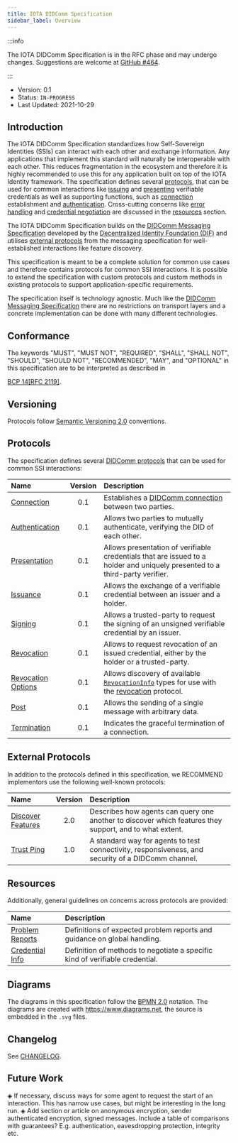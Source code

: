 ```yaml
---
title: IOTA DIDComm Specification
sidebar_label: Overview
---
```



<Announcement />

:::info

The IOTA DIDComm Specification is in the RFC phase and may undergo changes. Suggestions are welcome at [GitHub #464](https://github.com/iotaledger/identity.rs/discussions/464).

:::

- Version: 0.1
- Status: `IN-PROGRESS`
- Last Updated: 2021-10-29

## Introduction

The IOTA DIDComm Specification standardizes how Self-Sovereign Identities (SSIs) can interact with each other and exchange information. Any applications that implement this standard will naturally be interoperable with each other. This reduces fragmentation in the ecosystem and therefore it is highly recommended to use this for any application built on top of the IOTA Identity framework. The specification defines several [protocols](#protocols), that can be used for common interactions like [issuing](./protocols/issuance.mdx) and [presenting](./protocols/presentation.mdx) verifiable credentials as well as supporting functions, such as [connection](./protocols/connection.mdx) establishment and [authentication](./protocols/authentication.mdx). Cross-cutting concerns like [error handling](./resources/problem-reports.mdx) and [credential negotiation](./resources/credential-info.mdx) are discussed in the [resources](#resources) section.

The IOTA DIDComm Specification builds on the [DIDComm Messaging Specification](https://identity.foundation/didcomm-messaging/spec/) developed by the [Decentralized Identity Foundation (DIF)](https://identity.foundation/) and utilises [external protocols](#external-protocols) from the messaging specification for well-established interactions like feature discovery.

This specification is meant to be a complete solution for common use cases and therefore contains protocols for common SSI interactions. It is possible to extend the specification with custom protocols and custom methods in existing protocols to support application-specific requirements.

The specification itself is technology agnostic. Much like the [DIDComm Messaging Specification](https://identity.foundation/didcomm-messaging/spec/) there are no restrictions on transport layers and a concrete implementation can be done with many different technologies.

## Conformance

The keywords "MUST", "MUST NOT", "REQUIRED", "SHALL", "SHALL
NOT", "SHOULD", "SHOULD NOT", "RECOMMENDED", "MAY", and
"OPTIONAL" in this specification are to be interpreted as described in
<!-- markdownlint-disable-next-line MD011 MD052 -->
[BCP 14](https://www.rfc-editor.org/info/bcp14)[[RFC 2119]](https://www.rfc-editor.org/rfc/rfc2119.txt).

## Versioning

Protocols follow [Semantic Versioning 2.0](https://semver.org/) conventions.

## Protocols

The specification defines several [DIDComm protocols](https://identity.foundation/didcomm-messaging/spec/#protocols) that can be used for common SSI interactions:

| Name                                                     | Version | Description                                                                                                                                                           |
| :------------------------------------------------------- | :-----: | :-------------------------------------------------------------------------------------------------------------------------------------------------------------------- |
| [Connection](./protocols/connection.mdx)                 |   0.1   | Establishes a [DIDComm connection](https://identity.foundation/didcomm-messaging/spec/#connections) between two parties.                                              |
| [Authentication](./protocols/authentication.mdx)         |   0.1   | Allows two parties to mutually authenticate, verifying the DID of each other.                                                                                         |
| [Presentation](./protocols/presentation.mdx)             |   0.1   | Allows presentation of verifiable credentials that are issued to a holder and uniquely presented to a third-party verifier.                                           |
| [Issuance](./protocols/issuance.mdx)                     |   0.1   | Allows the exchange of a verifiable credential between an issuer and a holder.                                                                                        |
| [Signing](./protocols/signing.mdx)                       |   0.1   | Allows a trusted-party to request the signing of an unsigned verifiable credential by an issuer.                                                                      |
| [Revocation](./protocols/revocation.mdx)                 |   0.1   | Allows to request revocation of an issued credential, either by the holder or a trusted-party.                                                                        |
| [Revocation Options](./protocols/revocation-options.mdx) |   0.1   | Allows discovery of available [`RevocationInfo`](./protocols/revocation.mdx#RevocationInfo) types for use with the [revocation](./protocols/revocation.mdx) protocol. |
| [Post](./protocols/post.mdx)                             |   0.1   | Allows the sending of a single message with arbitrary data.                                                                                                           |
| [Termination](./protocols/termination.mdx)               |   0.1   | Indicates the graceful termination of a connection.                                                                                                                   |

## External Protocols

In addition to the protocols defined in this specification, we RECOMMEND implementors use the following well-known protocols:

| Name                                                                                                                                                                 | Version | Description                                                                                             |
| :------------------------------------------------------------------------------------------------------------------------------------------------------------------- | :-----: | :------------------------------------------------------------------------------------------------------ |
| [Discover Features](https://github.com/decentralized-identity/didcomm-messaging/blob/ef997c9d3cd1cd24eb182ffa2930a095d3b856a9/docs/spec-files/feature_discovery.mdx) |   2.0   | Describes how agents can query one another to discover which features they support, and to what extent. |
| [Trust Ping](https://github.com/decentralized-identity/didcomm-messaging/blob/9039564e143380a0085a788b6dfd20e63873b9ca/docs/spec-files/trustping.mdx)                |   1.0   | A standard way for agents to test connectivity, responsiveness, and security of a DIDComm channel.      |

## Resources

Additionally, general guidelines on concerns across protocols are provided:

| Name                                               | Description                                                                  |
| :------------------------------------------------- | :--------------------------------------------------------------------------- |
| [Problem Reports](./resources/problem-reports.mdx) | Definitions of expected problem reports and guidance on global handling.     |
| [Credential Info](./resources/credential-info.mdx) | Definition of methods to negotiate a specific kind of verifiable credential. |

## Diagrams

The diagrams in this specification follow the [BPMN 2.0](https://www.omg.org/spec/BPMN/2.0/) notation. The diagrams are created with https://www.diagrams.net, the source is embedded in the `.svg` files.

## Changelog

See [CHANGELOG](./CHANGELOG.md).

## Future Work

◈ If necessary, discuss ways for some agent to request the start of an interaction. This has narrow use cases, but might be interesting in the long run.
◈ Add section or article on anonymous encryption, sender authenticated encryption, signed messages. Include a table of comparisons with guarantees? E.g. authentication, eavesdropping protection, integrity etc.
